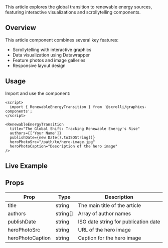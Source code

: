 
<Meta title="Articles/Renewable Energy/Documentation" />

<Title>Renewable Energy Transition Article</Title>

<Description>
  This article explores the global transition to renewable energy sources, featuring interactive visualizations and scrollytelling components.
</Description>

## Overview

This article component combines several key features:
- Scrollytelling with interactive graphics
- Data visualization using Datawrapper
- Feature photos and image galleries
- Responsive layout design

## Usage

Import and use the component:

```svelte
<script>
  import { RenewableEnergyTransition } from '@scrolli/graphics-components';
</script>

<RenewableEnergyTransition
  title="The Global Shift: Tracking Renewable Energy's Rise"
  authors={['Your Name']}
  publishDate={new Date().toISOString()}
  heroPhotoSrc="/path/to/hero-image.jpg"
  heroPhotoCaption="Description of the hero image"
/>
```

## Live Example

<Story of={RenewableEnergyStories.Default} />

## Props

| Prop | Type | Description |
|------|------|-------------|
| title | string | The main title of the article |
| authors | string[] | Array of author names |
| publishDate | string | ISO date string for publication date |
| heroPhotoSrc | string | URL of the hero image |
| heroPhotoCaption | string | Caption for the hero image | 